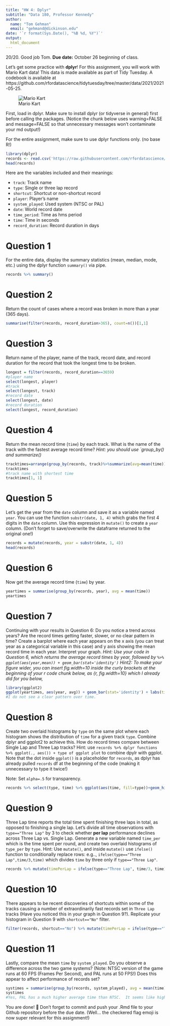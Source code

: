 ```yaml
---
title: "HW 4: Dplyr"
subtitle: "Data 180, Professor Kennedy"
author: 
  name: "Tom Gehman"
  email: "gehmand@dickinson.edu"
date: '`r format(Sys.Date(), "%B %d, %Y")`'
output: 
  html_document
---
```

20/20. Good job Tom. 
**Due date:** October 26 beginning of class.

Let's get some practice with **dplyr**! For this assignment, you will work with Mario Kart data! This data is made available as part of Tidy Tuesday. A codebook is available at https://github.com/rfordatascience/tidytuesday/tree/master/data/2021/2021-05-25.

![Mario Kart](https://camo.githubusercontent.com/248411ba0d52bb38f1dccd3f74ed9d5a37f56aa95dbfb92518768b020959576c/68747470733a2f2f692e696e73696465722e636f6d2f356337643361313932363238393833663866373137623166)

First, load in dplyr. Make sure to install dplyr (or tidyverse in general) first before calling the packages. (Notice the chunk below uses warning=FALSE and message=FALSE so that unnecessary messages won't contaminate your md output!)

For the entire assignment, make sure to use dplyr functions only. (no base R!)

```r
library(dplyr)
records <- read.csv('https://raw.githubusercontent.com/rfordatascience/tidytuesday/master/data/2021/2021-05-25/records.csv')
head(records)
```

Here are the variables included and their meanings:

- `track`: </t>Track name <br>
- `type`: </t>Single or three lap record  <br>
- `shortcut`: </t>Shortcut or non-shortcut record  <br>
- `player`: </t>Player’s name  <br>
- `system_played`: </t>Used system (NTSC or PAL)<br>
- `date`: </t>World record date  <br>
- `time_period`: </t>Time as hms period  <br>
- `time`: </t>Time in seconds  <br>
- `record_duration`: </t>Record duration in days  <br>


# Question 1
For the entire data, display the summary statistics (mean, median, mode, etc.) using the dplyr function `summary()` via pipe.

```r
records %>% summary()
```
# Question 2
Return the count of cases where a record was broken in more than a year (365 days).

```r
summarise(filter(records, record_duration>365), count=n())[1,1]
```
# Question 3
Return name of the player, name of the track, record date, and record duration for the record that took the longest time to be broken.

```r
longest = filter(records, record_duration==3659)
#player name
select(longest, player)
#track
select(longest, track)
#record date
select(longest, date)
#record duration
select(longest, record_duration)
```

# Question 4
Return the mean record time (`time`) by each track. What is the name of the track with the fastest average record time? *Hint: you should use `group_by() and summarize()*

```r
tracktimes=arrange(group_by(records, track)%>%summarize(avg=mean(time)), avg)
tracktimes
#track name with shortest time
tracktimes[1, 1]
```
# Question 5
Let's get the year from the `date` column and save it as a variable named `year`. You can use the function `substr(date, 1, 4)` which grabs the first 4 digits in the `date` column. Use this expression in `mutate()` to create a `year` column. (Don't forget to save/overwrite the dataframe returned to the original one!)

```r
records = mutate(records, year = substr(date, 1, 4))
head(records)
```

# Question 6
Now get the average record time (`time`) by year.

```r
yeartimes = summarise(group_by(records, year), avg = mean(time))
yeartimes
```
# Question 7
Continuing with your results in Question 6: Do you notice a trend across years? Are the record times getting faster, slower, or no clear pattern in time? Create a barplot where each year appears on the x axis (you can treat year as a categorical variable in this case) and y axis showing the mean record time in each year. Interpret your graph. *Hint: Use your code in Question 6, which returns the average record times by year, followed by ` %>% ggplot(aes(year,mean)) + geom_bar(stat='identity')` Hint2: To make your figure wider, you can insert fig.width=10 inside the curly brackets at the beginning of your r code chunk below, as {r, fig.width=10} which I already did for you below,*

```r
library(ggplot2)
ggplot(yeartimes, aes(year, avg)) + geom_bar(stat='identity') + labs(title = "Average Times for Holding Records by Year", x = "Year", y = "Average Time (s)")
#I do not see a clear pattern over time.  
```

# Question 8
Create two overlaid histograms by `type` on the same plot where each histogram shows the distribution of `time` for a given track `type`. Combine dplyr and ggplot2 to achieve this. How do record times compare between Single Lap and Three Lap tracks? Hint: use `records %>% dplyr functions %>% ggplot(., aes()) + type of ggplot plot` to combine dpylr with ggplot. Note that the dot inside `ggplot()` is a placeholder for `records`, as dplyr has already pulled `records` df at the beginning of the code (making it unnecessary to type it twice!)

Note: Set `alpha=.5` for transparency.

```r
records %>% select(type, time) %>% ggplot(aes(time, fill=type))+geom_histogram(alpha=.5, bins=48)+labs(x="Time (s)", y="Frequency", title="Frequencies of Race Times by Track Type", fill="Track Type")
```

# Question 9
Three Lap time reports the total time spent finishing three laps in total, as opposed to finishing a single lap. Let's divide all time observations with `type=="Three Lap"` by 3 to check whether **per lap** performance declines across Three Lap vs. Single Lap. Generate a new variable named `time_per` which is the time spent per round, and create two overlaid histograms of `type_per` by `type`. Hint: Use `mutate()`, and inside `mutate()` use `ifelse()` function to conditionally replace rows: e.g.., `ifelse(type=="Three Lap",time/3,time)` which divides `time` by three only if `type=="Three Lap"`.

```r
records %>% mutate(timePerLap = ifelse(type=="Three Lap", time/3, time)) %>% ggplot(aes(timePerLap, fill=type))+geom_histogram(alpha=.5, bins=48)+labs(x="Time (s)", y="Frequency", title="Frequencies of Race Times by Track Type", fill="Track Type")
```

# Question 10
There appears to be recent discoveries of shortcuts within some of the tracks causing a number of extraordinarily fast records set in `Three Lap` tracks (Have you noticed this in your graph in Question 9?). Replicate your histogram in Question 9 with `shortcut=="No"` filter.

```r
filter(records, shortcut=="No") %>% mutate(timePerLap = ifelse(type=="Three Lap", time/3, time)) %>% ggplot(aes(timePerLap, fill=type))+geom_histogram(alpha=.5, bins=48)+labs(x="Time (s)", y="Frequency", title="Frequencies of Race Times by Track Type", fill="Track Type")
```

# Question 11
Lastly, compare the mean `time` by `system_played`. Do you observe a difference across the two game systems? (Note: NTSC version of the game runs at 60 FPS (Frames Per Second), and PAL runs at 50 FPS!) Does this appear to affect performance of records set?

```r
systimes = summarise(group_by(records, system_played), avg = mean(time))
systimes
#Yes, PAL has a much higher average time than NTSC.  It seems like higher frame rate of NTSC increases performance/speed.  
```

You are done! 🏁 Don't forget to commit and push your .Rmd file to your Github repository before the due date. (Well... the checkered flag emoji is now super relevant for this assignment!)


